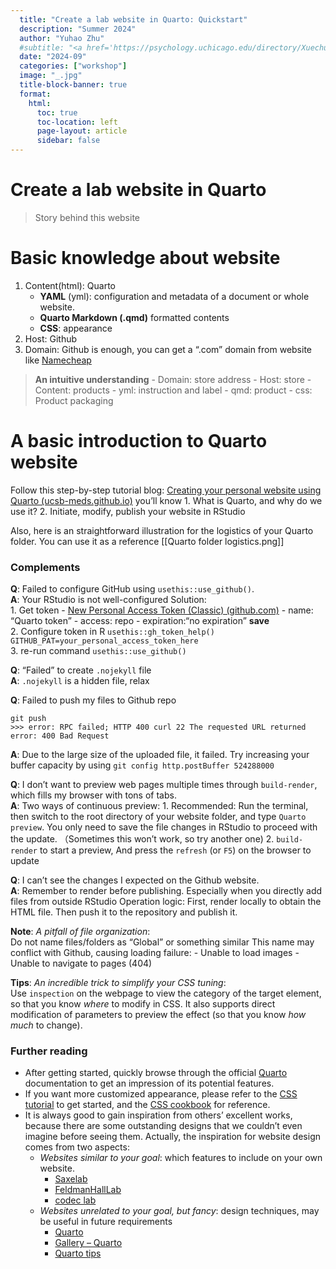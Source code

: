 ```yaml
---
  title: "Create a lab website in Quarto: Quickstart"
  description: "Summer 2024"
  author: "Yuhao Zhu"
  #subtitle: "<a href='https://psychology.uchicago.edu/directory/Xuechunzi-Bai' style='color:#be7874;'> Course link </a>"
  date: "2024-09"
  categories: ["workshop"]
  image: "_.jpg"
  title-block-banner: true  
  format:
    html:
      toc: true
      toc-location: left
      page-layout: article
      sidebar: false
---
```


# Create a lab website in Quarto

> Story behind this website

# Basic knowledge about website

1.  Content(html): Quarto
    -   **YAML** (yml): configuration and metadata of a document or whole website.
    -   **Quarto Markdown (.qmd)** formatted contents
    -   **CSS**: appearance
2.  Host: Github
3.  Domain: Github is enough, you can get a ".com" domain from website like [Namecheap](https://www.namecheap.com/)

> **An intuitive understanding** - Domain: store address - Host: store - Content: products - yml: instruction and label - qmd: product - css: Product packaging

# A basic introduction to Quarto website

Follow this step-by-step tutorial blog: [Creating your personal website using Quarto (ucsb-meds.github.io)](https://ucsb-meds.github.io/creating-quarto-websites/) you'll know 1. What is Quarto, and why do we use it? 2. Initiate, modify, publish your website in RStudio

Also, here is an straightforward illustration for the logistics of your Quarto folder. You can use it as a reference \[\[Quarto folder logistics.png\]\]

### Complements

**Q**: Failed to configure GitHub using `usethis::use_github()`. \
**A**: Your RStudio is not well-configured Solution: \
 1. Get token - [New Personal Access Token (Classic) (github.com)](https://github.com/settings/tokens/new) - name: "Quarto token" - access: repo  - expiration:"no expiration" **save** \
2. Configure token in R `usethis::gh_token_help()` `GITHUB_PAT=your_personal_access_token_here` \
3. re-run command `usethis::use_github()`

**Q**: "Failed" to create `.nojekyll` file \
**A**: `.nojekyll` is a hidden file, relax

**Q**: Failed to push my files to Github repo

``` {style="background-color:#E6E6E6;"}
git push
>>> error: RPC failed; HTTP 400 curl 22 The requested URL returned error: 400 Bad Request
```

**A**: Due to the large size of the uploaded file, it failed. Try increasing your buffer capacity by using `git config http.postBuffer 524288000`

**Q**: I don't want to preview web pages multiple times through `build-render`, which fills my browser with tons of tabs. \
**A**: Two ways of continuous preview: 1. Recommended: Run the terminal, then switch to the root directory of your website folder, and type `Quarto preview`. You only need to save the file changes in RStudio to proceed with the update. （Sometimes this won't work, so try another one) 2. `build-render` to start a preview, And press the `refresh` (or `F5`) on the browser to update

**Q**: I can't see the changes I expected on the Github website. \
**A**: Remember to render before publishing. Especially when you directly add files from outside RStudio Operation logic: First, render locally to obtain the HTML file. Then push it to the repository and publish it.

**Note**: *A pitfall of file organization*: \
Do not name files/folders as "Global" or something similar This name may conflict with Github, causing loading failure: - Unable to load images - Unable to navigate to pages (404)

**Tips**: *An incredible trick to simplify your CSS tuning*: \
Use `inspection` on the webpage to view the category of the target element, so that you know *where* to modify in CSS. It also supports direct modification of parameters to preview the effect (so that you know *how much* to change).

### Further reading

-   After getting started, quickly browse through the official [Quarto](https://quarto.org/docs/websites/) documentation to get an impression of its potential features.
-   If you want more customized appearance, please refer to the [CSS tutorial](https://ucsb-meds.github.io/customizing-quarto-websites/#/title-slide) to get started, and the [CSS cookbook](https://www.w3schools.com/css/default.asp) for reference.
-   It is always good to gain inspiration from others' excellent works, because there are some outstanding designs that we couldn't even imagine before seeing them. Actually, the inspiration for website design comes from two aspects:
    -   *Websites similar to your goal*: which features to include on your own website.
        -   [Saxelab](https://saxelab.mit.edu/)
        -   [FeldmanHallLab](https://www.feldmanhalllab.com/)
        -   [codec lab](https://codec-lab.github.io/)
    -   *Websites unrelated to your goal, but fancy*: design techniques, may be useful in future requirements
        -   [Quarto](https://quarto.org/docs/websites/)
        -   [Gallery – Quarto](https://quarto.org/docs/gallery/)
        -   [Quarto tips](https://mine-cetinkaya-rundel.github.io/quarto-tip-a-day/#listing-listing-page=2)
